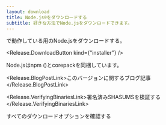 ```yaml
---
layout: download
title: Node.js®をダウンロードする
subtitle: 好きな方法でNode.jsをダウンロードできます。
---
```


<section>
  <Release.BitnessDropdown />で動作している<Release.OperatingSystemDropdown exclude={["LINUX"]} />用のNode.js<Release.VersionDropdown />をダウンロードする。

  <Release.DownloadButton kind={"installer"} />
</section>

<section>
  Node.jsは<LinkWithArrow href="https://npmjs.com">npm</LinkWithArrow> (<Release.NpmVersion />)とcorepackを同梱しています。

  <Release.BlogPostLink>このバージョンに関するブログ記事</Release.BlogPostLink>

  <Release.VerifyingBinariesLink>署名済みSHASUMSを検証する</Release.VerifyingBinariesLink>

  <LinkWithArrow href="https://nodejs.org/dist/">すべてのダウンロードオプションを確認する</LinkWithArrow>
</section>
